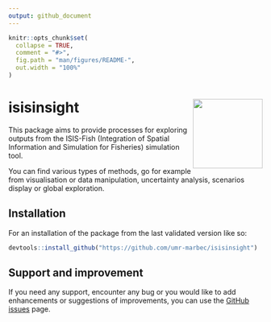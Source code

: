 ```yaml
---
output: github_document
---
```


<!-- README.md is generated from README.Rmd. Please edit that file -->

```r
knitr::opts_chunk$set(
  collapse = TRUE,
  comment = "#>",
  fig.path = "man/figures/README-",
  out.width = "100%"
)
```

# isisinsight <img src="man/figures/logo.png" align="right" height="138" alt="" />

<!-- badges: start -->
<!-- badges: end -->

This package aims to provide processes for exploring outputs from the ISIS-Fish (Integration of Spatial Information and Simulation for Fisheries) simulation tool.

You can find various types of methods, go for example from visualisation or data manipulation, uncertainty analysis, scenarios display or global exploration.

## Installation

For an installation of the package from the last validated version like so:

```.r
devtools::install_github("https://github.com/umr-marbec/isisinsight")
```

## Support and improvement

If you need any support, encounter any bug or you would like to add enhancements or suggestions of improvements, you can use the [GitHub issues](https://github.com/umr-marbec/isisinsight/issues){.external target="_blank"} page. 
